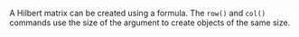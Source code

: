A Hilbert matrix can be created using a formula. The `row()` and
`col()` commands use the size of the argument to create objects
of the same size. 

